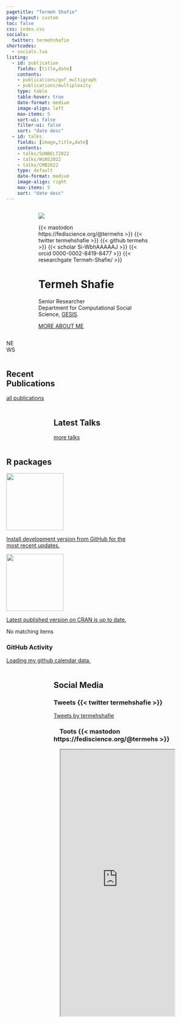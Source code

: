 ```yaml
---
pagetitle: "Termeh Shafie"
page-layout: custom
toc: false
css: index.css
socials:
  twitter: termehshafie
shortcodes:
  - socials.lua
listing: 
  - id: publication
    fields: [title,date]
    contents: 
    - publications/gof_multigraph
    - publications/multiplexity
    type: table
    table-hover: true
    date-format: medium
    image-align: left
    max-items: 5
    sort-ui: false
    filter-ui: false
    sort: "date desc"
  - id: talks
    fields: [image,title,date]
    contents: 
    - talks/SUNBELT2022
    - talks/WiNS2022
    - talks/CMB2022
    type: default
    date-format: medium
    image-align: right
    max-items: 5
    sort: "date desc"
---
```




::: {.vspace}
:::




:::: {.columns}

::: {.column .col-v-center width="15%"}
:::



::: {.column .col-v-center width="70%"}


::: {.portrait}
![](static/img/avatar.png)

:::{.socials}
{{< mastodon https://fediscience.org/@termehs >}}
{{< twitter termehshafie >}}
{{< github termehs >}}
{{< scholar Si-WbhAAAAAJ >}}
{{< orcid 0000-0002-8419-8477 >}}
{{< researchgate Termeh-Shafie/ >}}
:::

:::

# Termeh Shafie 
::: {.termeh-intro}
Senior Researcher
<br>
Department for Computational Social Science, [GESIS](https://www.gesis.org/en/institute/departments/computational-social-science).

:::
:::{.about-link}
[MORE ABOUT ME](about/)
:::
:::

::: {.vspace}
:::

::: {.column .col-v-center width="20%"}
:::

::::

::::{.columns}
::: {.news-section}
::: {.column .col-v-center width="15%"}
:::

::: {.column .col-v-center width="70%"}

::: {.news-header}
NEWS
:::
:::

:::

::::

::::{.columns}

::: {.home-section}
::: {.column .col-v-center width="15%"}
:::

::: {.column .col-v-center width="70%"}

## Recent Publications
:::{#publication}
:::

::: {.all-link}
[all publications](publications/)
:::

:::
:::
::::




::::{.columns}

::: {.column .col-v-center width="15%"}
:::

::: {.column .col-v-center width="70%"}




## Latest Talks
:::{#talks}
:::

::: {.all-link}
[more talks](talks/)
:::
:::

::::



::::{.columns}
::: {.home-section}
::: {.column .col-v-center width="15%"}
:::

::: {.column .col-v-center width="70%"}



## R packages
<div id="listing-rpckg" class="quarto-listing quarto-listing-container-grid">
<div class="list grid quarto-listing-cols-3"><div class="g-col-1" data-index="0" data-categories="entropy" data-listing-file-modified-sort="1665686493490" data-listing-reading-time-sort="0.005" data-listing-date-sort="null">
<a href="/project/seand/#r-package-netropy" class="quarto-grid-link">
<div class="quarto-grid-item card h-100 card-left">
<p class="card-img-top">
<img src="./rpackage/netropy/featured.png" class="thumbnail-image card-img" style="height: 150px;">
</p>
<div class="card-text listing-description">
Install development version from GitHub for the most recent updates.
</div>
</div>
</a>
</div><div class="g-col-1" data-index="1" data-categories="entropy" data-listing-file-modified-sort="1665686604701" data-listing-reading-time-sort="0.005" data-listing-date-sort="null">
<a href="/project/rmm/#r-package-multigraphr" class="quarto-grid-link">
<div class="quarto-grid-item card h-100 card-left">
<p class="card-img-top">
<img src="./rpackage/multigraphr/featured.png" class="thumbnail-image card-img" style="height: 150px;">
</p>
<div class="card-text listing-description">
Latest published version on CRAN is up to date.
</div>
</div>
</a>
</div></div>
<div class="listing-no-matching d-none">
No matching items
</div>
</div>




### GitHub Activity
<script
  src="https://unpkg.com/github-calendar@latest/dist/github-calendar.min.js">
</script>

<div class="l-body-outset">
<a href="https://github.com/termehs">
<div class="calendar">
Loading my github calendar data.
</div>
</a>
</div>

<script>
GitHubCalendar(".calendar", "termehs", { responsive: true });
</script>
:::
:::
::::


::::{.columns}
::: {.column .col-v-center width="15%"}
:::

::: {.column .col-v-center width="70%"}
## Social Media
<div class="wrapper">
### Tweets {{< twitter termehshafie >}}
<a class="twitter-timeline" data-width="300" data-height="700" data-theme="dark" href="https://twitter.com/termehshafie?ref_src=twsrc%5Etfw">Tweets by termehshafie</a> <script async src="https://platform.twitter.com/widgets.js" charset="utf-8"></script>

### &nbsp; &nbsp; Toots {{< mastodon https://fediscience.org/@termehs >}}
&nbsp; &nbsp; <iframe allowfullscreen sandbox="allow-top-navigation allow-scripts" width="300" height="700" src="https://www.mastofeed.com/apiv2/feed?userurl=https%3A%2F%2Ffediscience.org%2Fusers%2Ftermehs&theme=dark&size=100&header=true&replies=true&boosts=true"></iframe>

</div>

:::
::::

::: {.vspace}
:::
